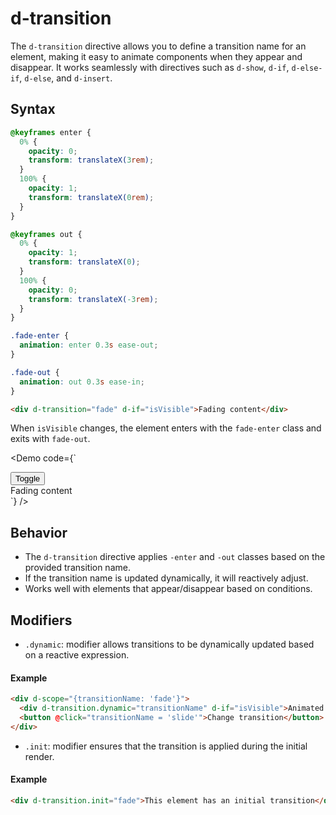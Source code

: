 
# d-transition

The `d-transition` directive allows you to define a transition name for an element, making it easy to animate components when they appear and disappear. It works seamlessly with directives such as `d-show`, `d-if`, `d-else-if`, `d-else`, and `d-insert`.

## Syntax

```css
@keyframes enter {
  0% {
    opacity: 0;
    transform: translateX(3rem);
  }
  100% {
    opacity: 1;
    transform: translateX(0rem);
  }
}

@keyframes out {
  0% {
    opacity: 1;
    transform: translateX(0);
  }
  100% {
    opacity: 0;
    transform: translateX(-3rem);
  }
}

.fade-enter {
  animation: enter 0.3s ease-out;
}

.fade-out {
  animation: out 0.3s ease-in;
}
```

```html
<div d-transition="fade" d-if="isVisible">Fading content</div>
```

When `isVisible` changes, the element enters with the `fade-enter` class and exits with `fade-out`.

<Demo
  code={`
<style>
    @keyframes enter {
      0% {
        opacity: 0;
        transform: translateX(3rem);
      }
      100% {
        opacity: 1;
        transform: translateX(0rem);
      }
    }

    @keyframes out {
      0% {
        opacity: 1;
        transform: translateX(0);
      }
      100% {
        opacity: 0;
        transform: translateX(-3rem);
      }
    }

    .fade-enter {
      animation: enter 0.3s ease-out;
    }

    .fade-out {
      animation: out 0.3s ease-in;
    }

</style>
<div d-scope="{isVisible: true}">
  <button @click="isVisible = !isVisible">Toggle</button>
  <div d-transition="fade" d-if="isVisible">Fading content</div>
</div>
`}
/>

## Behavior

- The `d-transition` directive applies `-enter` and `-out` classes based on the provided transition name.
- If the transition name is updated dynamically, it will reactively adjust.
- Works well with elements that appear/disappear based on conditions.

## Modifiers

- `.dynamic`: modifier allows transitions to be dynamically updated based on a reactive expression.

#### Example

```html
<div d-scope="{transitionName: 'fade'}">
  <div d-transition.dynamic="transitionName" d-if="isVisible">Animated content</div>
  <button @click="transitionName = 'slide'">Change transition</button>
</div>
```

- `.init`: modifier ensures that the transition is applied during the initial render.

#### Example

```html
<div d-transition.init="fade">This element has an initial transition</div>
```
